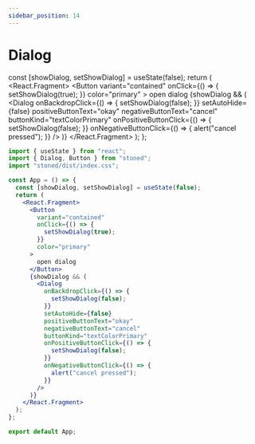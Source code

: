 ```yaml
---
sidebar_position: 14
---
```


# Dialog


  const [showDialog, setShowDialog] = useState(false);
  return (
    <React.Fragment>
      <Button
        variant="contained"
        onClick={() => {
          setShowDialog(true);
        }}
        color="primary"
      >
        open dialog
      </Button>
      {showDialog && (
        <Dialog
          onBackdropClick={() => {
            setShowDialog(false);
          }}
          setAutoHide={false}
          positiveButtonText="okay"
          negativeButtonText="cancel"
          buttonKind="textColorPrimary"
          onPositiveButtonClick={() => {
            setShowDialog(false);
          }}
          onNegativeButtonClick={() => {
            alert("cancel pressed");
          }}
        />
      )}
    </React.Fragment>
  );
};

<App />

```jsx title="src/App.js"
import { useState } from "react";
import { Dialog, Button } from "stoned";
import "stoned/dist/index.css";

const App = () => {
  const [showDialog, setShowDialog] = useState(false);
  return (
    <React.Fragment>
      <Button
        variant="contained"
        onClick={() => {
          setShowDialog(true);
        }}
        color="primary"
      >
        open dialog
      </Button>
      {showDialog && (
        <Dialog
          onBackdropClick={() => {
            setShowDialog(false);
          }}
          setAutoHide={false}
          positiveButtonText="okay"
          negativeButtonText="cancel"
          buttonKind="textColorPrimary"
          onPositiveButtonClick={() => {
            setShowDialog(false);
          }}
          onNegativeButtonClick={() => {
            alert("cancel pressed");
          }}
        />
      )}
    </React.Fragment>
  );
};

export default App;
```
